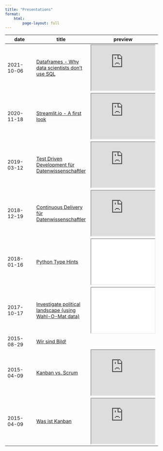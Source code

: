 ```yaml
---
title: "Presentations"
format: 
    html:
        page-layout: full
---
```


| date       | title | preview |
|------------|-------|---------|
| 2021-10-06 | [Dataframes - Why data scientists don't use SQL](https://slides.com/andimai/dataframes) | <iframe src="https://slides.com/andimai/dataframes/embed?style=light" width="210rem" height="150rem"></iframe> |
| 2020-11-18 | [Streamlit.io - A first look](https://slides.com/andimai/streamlit) | <iframe src="https://slides.com/andimai/streamlit/embed?style=light" width="210rem" height="150rem"></iframe>|
| 2019-03-12 | [Test Driven Development für Datenwissenschaftler](https://slides.com/andimai/test-driven-development) | <iframe src="https://slides.com/andimai/test-driven-development/embed?style=light" width="210rem" height="150rem"></iframe> |
| 2018-12-19 | [Continuous Delivery für Datenwissenschaftler](https://slides.com/andimai/continuous-delivery) | <iframe src="https://slides.com/andimai/continuous-delivery/embed?style=light" width="210rem" height="150rem"></iframe> |
| 2018-01-16 | [Python Type Hints](python_type_hints/index.qmd)| <iframe src="python_type_hints/index.html" width="210rem" height="150rem"></iframe> |
| 2017-10-17 | [Investigate political landscape (using Wahl-O-Mat data)](wahl-o-mat-data/index.qmd) | <iframe src="wahl-o-mat-data/index.html" width="210rem" height="150rem"></iframe> |
| 2015-08-29 | [Wir sind Bild!](https://gist.github.com/asmaier/932d08c5c96a2cd76f71) | |
| 2015-04-09 | [Kanban vs. Scrum](https://slides.com/andimai/kanban-vs-scrum) | <iframe src="https://slides.com/andimai/kanban-vs-scrum/embed?style=light" width="210rem" height="150rem"></iframe> |
| 2015-04-09 | [Was ist Kanban](https://slides.com/andimai/was-ist-kanban) | <iframe src="https://slides.com/andimai/was-ist-kanban/embed?style=light" width="210rem" height="150rem" ></iframe> |

